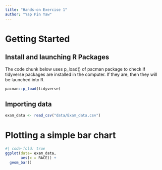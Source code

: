 ```yaml
---
title: "Hands-on Exercise 1"
author: "Yap Pin Yaw"
---
```


# Getting Started

## Install and launching R Packages

The code chunk below uses p_load() of pacman package to check if tidyverse packages are installed in the computer. If they are, then they will be launched into R.

```r
pacman::p_load(tidyverse)
```

## Importing data

```r
exam_data <- read_csv("data/Exam_data.csv")
```

# Plotting a simple bar chart

```r
#| code-fold: true
ggplot(data= exam_data,
       aes(x = RACE)) +
  geom_bar()
```
